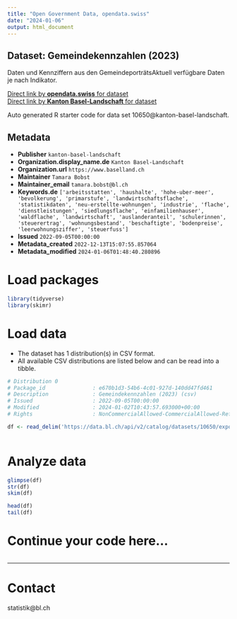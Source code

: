 ```yaml
---
title: "Open Government Data, opendata.swiss"
date: "2024-01-06"
output: html_document
---
```


## Dataset: Gemeindekennzahlen (2023)

Daten und Kennziffern aus den GemeindeporträtsAktuell verfügbare Daten je nach Indikator.

[Direct link by **opendata.swiss** for dataset](https://opendata.swiss/de/dataset/gemeindekennzahlen-2022)<br>
[Direct link by **Kanton Basel-Landschaft** for dataset](https://data.bl.ch/explore/dataset/10650/)

Auto generated R starter code for data set 10650@kanton-basel-landschaft.

## Metadata

- **Publisher** `kanton-basel-landschaft`
- **Organization.display_name.de** `Kanton Basel-Landschaft`
- **Organization.url** `https://www.baselland.ch`
- **Maintainer** `Tamara Bobst`
- **Maintainer_email** `tamara.bobst@bl.ch`
- **Keywords.de** `['arbeitsstatten', 'haushalte', 'hohe-uber-meer', 'bevolkerung', 'primarstufe', 'landwirtschaftsflache', 'statistikdaten', 'neu-erstellte-wohnungen', 'industrie', 'flache', 'dienstleistungen', 'siedlungsflache', 'einfamilienhauser', 'waldflache', 'landwirtschaft', 'auslanderanteil', 'schulerinnen', 'steuerertrag', 'wohnungsbestand', 'beschaftigte', 'bodenpreise', 'leerwohnungsziffer', 'steuerfuss']`
- **Issued** `2022-09-05T00:00:00`
- **Metadata_created** `2022-12-13T15:07:55.857064`
- **Metadata_modified** `2024-01-06T01:48:40.280896`


# Load packages

```r

library(tidyverse)
library(skimr)

```

# Load data

-   The dataset has 1 distribution(s) in CSV format.
-   All available CSV distributions are listed below and can be read into a tibble.

```r

# Distribution 0
# Package_id               : e670b1d3-54b6-4c01-927d-140dd47fd461
# Description              : Gemeindekennzahlen (2023) (csv)
# Issued                   : 2022-09-05T00:00:00
# Modified                 : 2024-01-02T10:43:57.693000+00:00
# Rights                   : NonCommercialAllowed-CommercialAllowed-ReferenceRequired

df <- read_delim('https://data.bl.ch/api/v2/catalog/datasets/10650/exports/csv')



```

# Analyze data

```r

glimpse(df)
str(df)
skim(df)

head(df)
tail(df)

```

# Continue your code here...

```r

```

------------------------------------------------------------------------

# Contact

statistik@bl.ch
